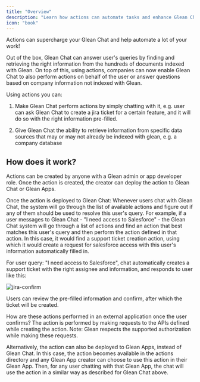```yaml
---
title: "Overview"
description: "Learn how actions can automate tasks and enhance Glean Chat functionality"
icon: "book"
---
```


Actions can supercharge your Glean Chat and help automate a lot of your work!

Out of the box, Glean Chat can answer user's queries by finding and retrieving the right information from the hundreds of documents indexed with Glean. On top of this, using actions, companies can now enable Glean Chat to also perform actions on behalf of the user or answer questions based on company information not indexed with Glean.

Using actions you can:

1. Make Glean Chat perform actions by simply chatting with it, e.g. user can ask Glean Chat to create a jira ticket for a certain feature, and it will do so with the right information pre-filled.

2. Give Glean Chat the ability to retrieve information from specific data sources that may or may not already be indexed with glean, e.g. a company database

## How does it work?

Actions can be created by anyone with a Glean admin or app developer role. Once the action is created, the creator can deploy the action to Glean Chat or Glean Apps.

Once the action is deployed to Glean Chat:
Whenever users chat with Glean Chat, the system will go through the list of available actions and figure out if any of them should be used to resolve this user's query. For example, if a user messages to Glean Chat - "I need access to Salesforce" - the Glean Chat system will go through a list of actions and find an action that best matches this user's query and then perform the action defined in that action. In this case, it would find a support ticket creation action, using which it would create a request for salesforce access with this user's information automatically filled in.

For user query: "I need access to Salesforce", chat automatically creates a support ticket with the right assignee and information, and responds to user like this:

![jira-confirm](/actions/images/jira-confirm.png)

Users can review the pre-filled information and confirm, after which the ticket will be created.

How are these actions performed in an external application once the user confirms?
The action is performed by making requests to the APIs defined while creating the action.
Note: Glean respects the supported authorization while making these requests.

Alternatively, the action can also be deployed to Glean Apps, instead of Glean Chat. In this case, the action becomes available in the actions directory and any Glean App creator can choose to use this action in their Glean App. Then, for any user chatting with that Glean App, the chat will use the action in a similar way as described for Glean Chat above.